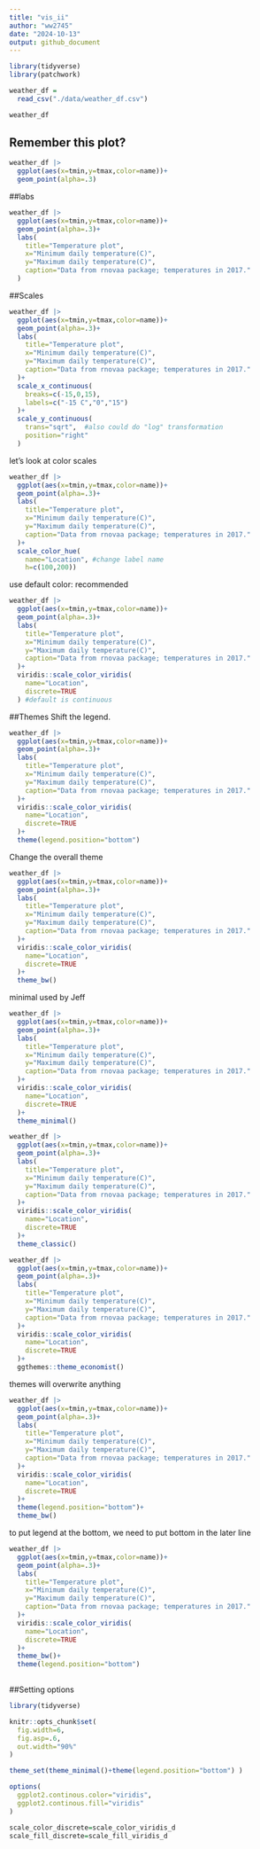 ```yaml
---
title: "vis_ii"
author: "ww2745"
date: "2024-10-13"
output: github_document
---
```


```r
library(tidyverse)
library(patchwork)
```

```r
weather_df = 
  read_csv("./data/weather_df.csv")

weather_df
```

## Remember this plot?
```r
weather_df |> 
  ggplot(aes(x=tmin,y=tmax,color=name))+
  geom_point(alpha=.3)
```

##labs
```r
weather_df |> 
  ggplot(aes(x=tmin,y=tmax,color=name))+
  geom_point(alpha=.3)+
  labs(
    title="Temperature plot",
    x="Minimum daily temperature(C)",
    y="Maximum daily temperature(C)",
    caption="Data from rnovaa package; temperatures in 2017."
  )
```

##Scales
```r
weather_df |> 
  ggplot(aes(x=tmin,y=tmax,color=name))+
  geom_point(alpha=.3)+
  labs(
    title="Temperature plot",
    x="Minimum daily temperature(C)",
    y="Maximum daily temperature(C)",
    caption="Data from rnovaa package; temperatures in 2017."
  )+
  scale_x_continuous(
    breaks=c(-15,0,15),
    labels=c("-15 C","0","15")
  )+
  scale_y_continuous(
    trans="sqrt",  #also could do "log" transformation
    position="right"
  )
```

let's look at color scales
```r
weather_df |> 
  ggplot(aes(x=tmin,y=tmax,color=name))+
  geom_point(alpha=.3)+
  labs(
    title="Temperature plot",
    x="Minimum daily temperature(C)",
    y="Maximum daily temperature(C)",
    caption="Data from rnovaa package; temperatures in 2017."
  )+
  scale_color_hue(
    name="Location", #change label name
    h=c(100,200))
``` 
use default color: recommended
```r
weather_df |> 
  ggplot(aes(x=tmin,y=tmax,color=name))+
  geom_point(alpha=.3)+
  labs(
    title="Temperature plot",
    x="Minimum daily temperature(C)",
    y="Maximum daily temperature(C)",
    caption="Data from rnovaa package; temperatures in 2017."
  )+
  viridis::scale_color_viridis(
    name="Location",
    discrete=TRUE
  ) #default is continuous
``` 

##Themes 
Shift the legend.
```r
weather_df |> 
  ggplot(aes(x=tmin,y=tmax,color=name))+
  geom_point(alpha=.3)+
  labs(
    title="Temperature plot",
    x="Minimum daily temperature(C)",
    y="Maximum daily temperature(C)",
    caption="Data from rnovaa package; temperatures in 2017."
  )+
  viridis::scale_color_viridis(
    name="Location",
    discrete=TRUE
  )+
  theme(legend.position="bottom")
``` 

Change the overall theme 
```r
weather_df |> 
  ggplot(aes(x=tmin,y=tmax,color=name))+
  geom_point(alpha=.3)+
  labs(
    title="Temperature plot",
    x="Minimum daily temperature(C)",
    y="Maximum daily temperature(C)",
    caption="Data from rnovaa package; temperatures in 2017."
  )+
  viridis::scale_color_viridis(
    name="Location",
    discrete=TRUE
  )+
  theme_bw() 
``` 

minimal used by Jeff
```r
weather_df |> 
  ggplot(aes(x=tmin,y=tmax,color=name))+
  geom_point(alpha=.3)+
  labs(
    title="Temperature plot",
    x="Minimum daily temperature(C)",
    y="Maximum daily temperature(C)",
    caption="Data from rnovaa package; temperatures in 2017."
  )+
  viridis::scale_color_viridis(
    name="Location",
    discrete=TRUE
  )+
  theme_minimal() 
``` 

```r
weather_df |> 
  ggplot(aes(x=tmin,y=tmax,color=name))+
  geom_point(alpha=.3)+
  labs(
    title="Temperature plot",
    x="Minimum daily temperature(C)",
    y="Maximum daily temperature(C)",
    caption="Data from rnovaa package; temperatures in 2017."
  )+
  viridis::scale_color_viridis(
    name="Location",
    discrete=TRUE
  )+
  theme_classic() 
``` 

```r
weather_df |> 
  ggplot(aes(x=tmin,y=tmax,color=name))+
  geom_point(alpha=.3)+
  labs(
    title="Temperature plot",
    x="Minimum daily temperature(C)",
    y="Maximum daily temperature(C)",
    caption="Data from rnovaa package; temperatures in 2017."
  )+
  viridis::scale_color_viridis(
    name="Location",
    discrete=TRUE
  )+
  ggthemes::theme_economist() 
``` 

themes will overwrite anything
```r
weather_df |> 
  ggplot(aes(x=tmin,y=tmax,color=name))+
  geom_point(alpha=.3)+
  labs(
    title="Temperature plot",
    x="Minimum daily temperature(C)",
    y="Maximum daily temperature(C)",
    caption="Data from rnovaa package; temperatures in 2017."
  )+
  viridis::scale_color_viridis(
    name="Location",
    discrete=TRUE
  )+
  theme(legend.position="bottom")+
  theme_bw() 
``` 
to put legend at the bottom, we need to put bottom in the later line
```r
weather_df |> 
  ggplot(aes(x=tmin,y=tmax,color=name))+
  geom_point(alpha=.3)+
  labs(
    title="Temperature plot",
    x="Minimum daily temperature(C)",
    y="Maximum daily temperature(C)",
    caption="Data from rnovaa package; temperatures in 2017."
  )+
  viridis::scale_color_viridis(
    name="Location",
    discrete=TRUE
  )+
  theme_bw()+
  theme(legend.position="bottom")
 
``` 

##Setting options
```r
library(tidyverse) 

knitr::opts_chunk$set(
  fig.width=6,
  fig.asp=.6,
  out.width="90%"
)

theme_set(theme_minimal()+theme(legend.position="bottom") )

options(
  ggplot2.continous.color="viridis",
  ggplot2.continous.fill="viridis"
)

scale_color_discrete=scale_color_viridis_d
scale_fill_discrete=scale_fill_viridis_d


  
```

